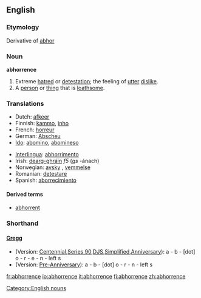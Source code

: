 ==English==

===Etymology===
Derivative of [[abhor]]

===Noun===
'''abhorrence'''

#Extreme [[hatred]] or [[detestation]]; the feeling of [[utter]] [[dislike]].
#A [[person]] or [[thing]] that is [[loathsome]].

===Translations===
{{top}}
*Dutch: [[afkeer]] {{m}}
*Finnish: [[kammo]], [[inho]]
*French: [[horreur]] {{m}}
*German: [[Abscheu]]
*[[Ido]]: [[abomino]], [[abomineso]]
{{mid}}
*[[Interlingua]]: [[abhorrimento]]
*Irish: [[dearg-ghráin]] ''f5'' (''gs'' -ánach)
*Norwegian: [[avsky]] {{c}}, [[vemmelse]] {{c}}
*Romanian: [[detestare]]
*Spanish: [[aborrecimiento]] {{m}}
{{bottom}} 

====Derived terms====
*[[abhorrent]]

===Shorthand===
====[http://en.wikipedia.org/wiki/Gregg_Shorthand Gregg]====
* (Version: [http://en.wikipedia.org/wiki/Gregg_Shorthand#Centennial_Gregg_Shorthand Centennial],[http://en.wikipedia.org/wiki/Gregg_Shorthand#Series_90_Gregg_Shorthand  Series 90],[http://en.wikipedia.org/wiki/Gregg_Shorthand#Diamond_Jubilee_Gregg_Shorthand  DJS],[http://en.wikipedia.org/wiki/Gregg_Shorthand#Simplified_Gregg_Shorthand Simplified],[http://en.wikipedia.org/wiki/Gregg_Shorthand#Anniversary_Gregg_Shorthand Anniversary]): a - b - [dot] o - r - e - n - left s
* (Version: [http://en.wikipedia.org/wiki/Gregg_Shorthand#Pre_Anniversary_Gregg_Shorthand Pre-Anniversary]): a - b - [dot] o - r - n - left s

[[Category:English nouns]]

[[fr:abhorrence]]
[[io:abhorrence]]
[[it:abhorrence]]
[[fi:abhorrence]]
[[zh:abhorrence]]